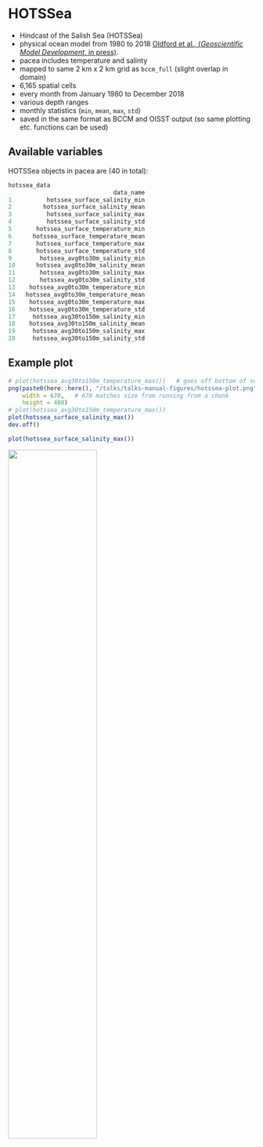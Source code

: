 # HOTSSea

- Hindcast of the Salish Sea (HOTSSea)
- physical ocean model from 1980 to 2018 [Oldford et al., (*Geoscientific Model
Development*, in press)](https://doi.org/10.5194/gmd-2024-58).
- pacea includes temperature and salinty
- mapped to same 2 km x 2 km grid as `bccm_full` (slight overlap in domain)
- 6,165 spatial cells
- every month from January 1980 to December 2018
- various depth ranges
- monthly statistics (`min`, `mean`, `max`, `std`)
- saved in the same format as BCCM and OISST output (so same plotting
  etc. functions can be used)

## Available variables

HOTSSea objects in pacea are (40 in total):
```r
hotssea_data
                              data_name
1          hotssea_surface_salinity_min
2         hotssea_surface_salinity_mean
3          hotssea_surface_salinity_max
4          hotssea_surface_salinity_std
5       hotssea_surface_temperature_min
6      hotssea_surface_temperature_mean
7       hotssea_surface_temperature_max
8       hotssea_surface_temperature_std
9        hotssea_avg0to30m_salinity_min
10      hotssea_avg0to30m_salinity_mean
11       hotssea_avg0to30m_salinity_max
12       hotssea_avg0to30m_salinity_std
13    hotssea_avg0to30m_temperature_min
14   hotssea_avg0to30m_temperature_mean
15    hotssea_avg0to30m_temperature_max
16    hotssea_avg0to30m_temperature_std
17     hotssea_avg30to150m_salinity_min
18    hotssea_avg30to150m_salinity_mean
19     hotssea_avg30to150m_salinity_max
20     hotssea_avg30to150m_salinity_std
```


## Example plot

```r
# plot(hotssea_avg30to150m_temperature_max())   # goes off bottom of screen
png(paste0(here::here(), "/talks/talks-manual-figures/hotssea-plot.png"),
    width = 670,   # 670 matches size from running from a chunk
    height = 480)
# plot(hotssea_avg30to150m_temperature_max())
plot(hotssea_surface_salinity_max())
dev.off()
```

```r
plot(hotssea_surface_salinity_max())
```

![](talks-manual-figures/hotssea-plot.png){width=60%}

<!--
## File storage solutions

- original BCCM results saved in separate GitHub repo: `pacea-data`
- full BCCM and HOTSSea results are much larger, so saved on Zenodo
- get automatically downloaded and locally cached when users first need them

\
\footnotesize
Oldford, G.L., Jarníková, T., Christensen, V., and Dunphy, M. (in press).
HOTSSea v1: a NEMO-based physical Hindcast of the Salish Sea (1980–2018)
supporting ecosystem model
development. *Geoscientific Model
Development*. https://doi.org/10.5194/gmd-2024-58 .
\normalsize
-->
